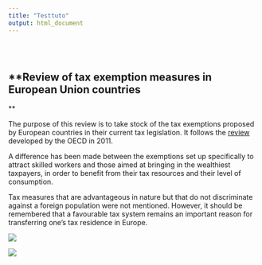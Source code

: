 ```yaml
---
title: "Testtuto"
output: html_document
---
```


<style type="text/css">
.title {
  display: none;
}

#getting-started img {
  margin-right: 10px;
}

</style>

<div class="row" style="padding-top: 30px;">
<div class="col-sm-6">

# **Review of tax exemption measures in European Union countries
**

The purpose of this review is to take stock of the tax exemptions proposed by European countries in their current tax legislation. It follows the [review](http://www.oecd.org/fr/ctp/taxation-and-employment-9789264120808-en.htm) developed by the OECD in 2011. 

A difference has been made between the exemptions set up specifically to attract skilled workers and those aimed at bringing in the wealthiest taxpayers, in order to benefit from their tax resources and their level of consumption. 

Tax measures that are advantageous in nature but that do not discriminate against a foreign population were not mentioned. However, it should be remembered that a favourable tax system remains an important reason for transferring one's tax residence in Europe. 

</div>
<div class="col-sm-6">

<a href = "https://crumplab.github.io">
![](https://www.ifrap.org/sites/default/files/styles/visuel_700x372/public/articles/image_logo/ir.jpg?itok=MxlirMuI)<br/>

![](https://i.la-croix.com/729x486/smart/2019/05/26/1201024698/drapeau-europeen-flotte-devant-batiment-Parlement-europeen-Strasbourg_1.jpg)

</a>
</div>
